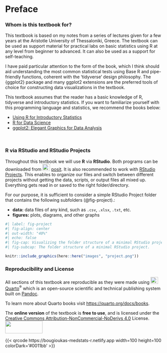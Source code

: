 # Preface {.unnumbered}

### Whom is this textbook for?

This textbook is based on my notes from a series of lectures given for a few years at the Aristotle University of Thessaloniki, Greece. The textbook can be used as support material for practical labs on basic statistics using R at any level from beginner to advanced. It can also be used as a support for self-teaching.

I have paid particular attention to the form of the book, which I think should aid understanding the most common statistical tests using Base R and pipe-friendly functions, coherent with the 'tidyverse' design philosophy. The {ggplot2} package and many ggplot2 extensions are the preferred tools of choice for constructing data visualizations in the textbook.

::: callout-tip
This textbook assumes that the reader has a basic knowledge of R, tidyverse and introductory statistics. If you want to familiarize yourself with this programming language and statistics, we recommend the books below:

-   [Using R for Introductory Statistics](https://www.routledge.com/Using-R-for-Introductory-Statistics/Verzani/p/book/9781466590731)
-   [R for Data Science](https://r4ds.had.co.nz/)
-   [ggplot2: Elegant Graphics for Data Analysis](https://ggplot2-book.org/)
:::

 

### R via RStudio and RStudio Projects

Throughout this textbook we will use **R** via **RStudio**. Both programs can be downloaded from ![](images/posit.png){width="24" height="22"} [posit](https://posit.co/download/rstudio-desktop/). It is also recommended to work with [RStudio Projects](https://support.posit.co/hc/en-us/articles/200526207-Using-RStudio-Projects). This enables to organize our files and switch between different projects without getting the data, scripts, or output files all mixed up. Everything gets read in or saved to the right folder/directory.

For our purpose, it is sufficient to consider a simple RStudio Project folder that contains the following subfolders (@fig-project).:

-   **data:** data files of any kind, such as `.csv`, `.xlsx`, `.txt`, etc.
-   **figures:** plots, diagrams, and other graphs

```r
#| label: fig-project
#| fig-align: center
#| out-width: "40%"
#| echo: false
#| fig-cap: Visualizing the folder structure of a minimal RStudio project.
#| fig-subcap: The folder structure of a minimal RStudio project.

knitr::include_graphics(here::here("images", "project.png"))
```

### Reproducibility and License

All sections of this textbook are reproducible as they were made using
![](images/quarto.png){width="24" height="22"} [Quarto](https://quarto.org/)^®^ which is an open-source scientific and technical publishing system built on [Pandoc](https://pandoc.org/).

To learn more about Quarto books visit <https://quarto.org/docs/books>.

The **online version** of the textbook is **free to use**, and is licensed under the [Creative Commons Attribution-NonCommercial-NoDerivs 4.0](https://creativecommons.org/licenses/by-nc-nd/4.0/) License. ![](images/license.png){width="120" height="40"}

{{< qrcode https://bougioukas-medstats-r.netlify.app width=100 height=100 colorDark='#0011bb' >}}
